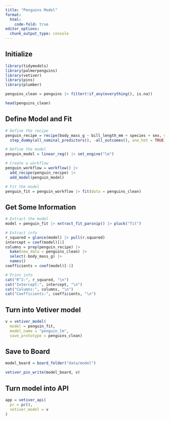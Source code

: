 ```yaml
---
title: "Penguins Model"
format:
  html:
    code-fold: true
editor_options: 
  chunk_output_type: console
---
```


## Initialize
```r
library(tidymodels)
library(palmerpenguins)
library(vetiver)
library(pins)
library(plumber)

penguins_clean = penguins |> filter(!if_any(everything(), is.na))

head(penguins_clean)
```

## Define Model and Fit

```r
# Define the recipe
penguin_recipe = recipe(body_mass_g ~ bill_length_mm + species + sex, data = penguins_clean) |> 
  step_dummy(all_nominal_predictors(), -all_outcomes(), one_hot = TRUE)

# Define the model
penguin_model = linear_reg() |> set_engine("lm")

# Create a workflow
penguin_workflow = workflow() |> 
  add_recipe(penguin_recipe) |> 
  add_model(penguin_model)

# Fit the model
penguin_fit = penguin_workflow |> fit(data = penguins_clean)
```

## Get Some Information

```r
# Extract the model
model = penguin_fit |> extract_fit_parsnip() |> pluck("fit")

# Extract info
r_squared = glance(model) |> pull(r.squared)
intercept = coef(model)[1]
columns = prep(penguin_recipe) |> 
  bake(new_data = penguins_clean) |> 
  select(-body_mass_g) |> 
  names()
coefficients = coef(model)[-1]

# Print info
cat("R^2:", r_squared, "\n")
cat("Intercept:", intercept, "\n")
cat("Columns:", columns, "\n")
cat("Coefficients:", coefficients, "\n")
```

## Turn into Vetiver model

```r
v = vetiver_model(
  model = penguin_fit, 
  model_name = "penguin_lm",
  save_prototype = penguins_clean)
```

## Save to Board

```r
model_board = board_folder("data/model")

vetiver_pin_write(model_board, v)
```

## Turn model into API

```r
app = vetiver_api(
  pr = pr(),
  vetiver_model = v
)
```
